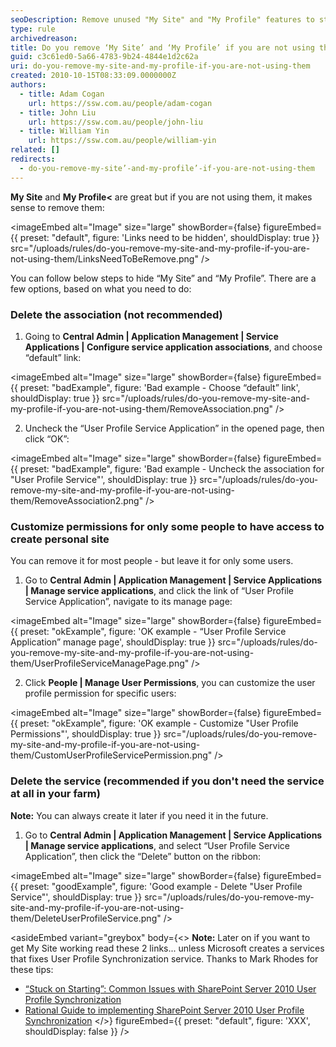 ```yaml
---
seoDescription: Remove unused "My Site" and "My Profile" features to streamline SharePoint experience.
type: rule
archivedreason:
title: Do you remove ‘My Site’ and ‘My Profile’ if you are not using them?
guid: c3c61ed0-5a66-4783-9b24-4844e1d2c62a
uri: do-you-remove-my-site-and-my-profile-if-you-are-not-using-them
created: 2010-10-15T08:33:09.0000000Z
authors:
  - title: Adam Cogan
    url: https://ssw.com.au/people/adam-cogan
  - title: John Liu
    url: https://ssw.com.au/people/john-liu
  - title: William Yin
    url: https://ssw.com.au/people/william-yin
related: []
redirects:
  - do-you-remove-my-site’-and-my-profile’-if-you-are-not-using-them
---
```


**My Site** and **My Profile<** are great but if you are not using them, it makes sense to remove them:

<imageEmbed
  alt="Image"
  size="large"
  showBorder={false}
  figureEmbed={{
    preset: "default",
    figure: 'Links need to be hidden',
    shouldDisplay: true
  }}
  src="/uploads/rules/do-you-remove-my-site-and-my-profile-if-you-are-not-using-them/LinksNeedToBeRemove.png"
/>

You can follow below steps to hide “My Site” and “My Profile”. There are a few options, based on what you need to do:

### Delete the association (not recommended)

1. Going to **Central Admin | Application Management | Service Applications | Configure service application associations**, and choose “default” link:

<imageEmbed
  alt="Image"
  size="large"
  showBorder={false}
  figureEmbed={{
    preset: "badExample",
    figure: 'Bad example - Choose “default” link',
    shouldDisplay: true
  }}
  src="/uploads/rules/do-you-remove-my-site-and-my-profile-if-you-are-not-using-them/RemoveAssociation.png"
/>

2. Uncheck the “User Profile Service Application” in the opened page, then click “OK”:

<imageEmbed
  alt="Image"
  size="large"
  showBorder={false}
  figureEmbed={{
    preset: "badExample",
    figure: 'Bad example - Uncheck the association for "User Profile Service"',
    shouldDisplay: true
  }}
  src="/uploads/rules/do-you-remove-my-site-and-my-profile-if-you-are-not-using-them/RemoveAssociation2.png"
/>

### Customize permissions for only some people to have access to create personal site

You can remove it for most people - but leave it for only some users.

1. Go to **Central Admin | Application Management | Service Applications | Manage service applications**, and click the link of “User Profile Service Application”, navigate to its manage page:

<imageEmbed
  alt="Image"
  size="large"
  showBorder={false}
  figureEmbed={{
    preset: "okExample",
    figure: 'OK example - “User Profile Service Application” manage page',
    shouldDisplay: true
  }}
  src="/uploads/rules/do-you-remove-my-site-and-my-profile-if-you-are-not-using-them/UserProfileServiceManagePage.png"
/>

2. Click **People | Manage User Permissions**, you can customize the user profile permission for specific users:

<imageEmbed
  alt="Image"
  size="large"
  showBorder={false}
  figureEmbed={{
    preset: "okExample",
    figure: 'OK example - Customize "User Profile Permissions"',
    shouldDisplay: true
  }}
  src="/uploads/rules/do-you-remove-my-site-and-my-profile-if-you-are-not-using-them/CustomUserProfileServicePermission.png"
/>

### Delete the service (recommended if you don't need the service at all in your farm)

**Note:** You can always create it later if you need it in the future.

1. Go to **Central Admin | Application Management | Service Applications | Manage service applications**, and select “User Profile Service Application”, then click the “Delete” button on the ribbon:

<imageEmbed
  alt="Image"
  size="large"
  showBorder={false}
  figureEmbed={{
    preset: "goodExample",
    figure: 'Good example - Delete "User Profile Service"',
    shouldDisplay: true
  }}
  src="/uploads/rules/do-you-remove-my-site-and-my-profile-if-you-are-not-using-them/DeleteUserProfileService.png"
/>

<asideEmbed
  variant="greybox"
  body={<>
    **Note:** Later on if you want to get My Site working read these 2 links... unless Microsoft creates a services that fixes User Profile Synchronization service. Thanks to Mark Rhodes for these tips:

- [“Stuck on Starting”: Common Issues with SharePoint Server 2010 User Profile Synchronization](http://www.harbar.net/articles/sp2010ups2.aspx)
- [Rational Guide to implementing SharePoint Server 2010 User Profile Synchronization](http://www.harbar.net/articles/sp2010ups.aspx)
  </>}
  figureEmbed={{
    preset: "default",
    figure: 'XXX',
    shouldDisplay: false
  }}
/>